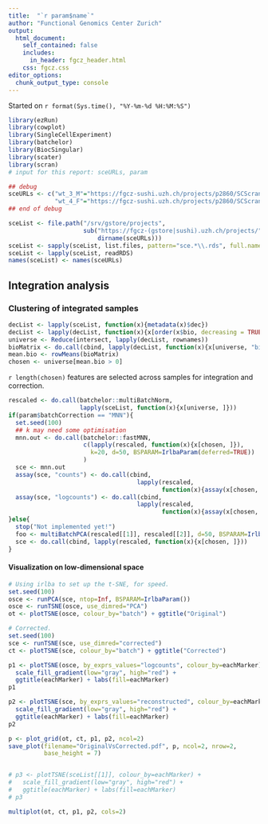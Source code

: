 ```yaml
---
title:  "`r param$name`"
author: "Functional Genomics Center Zurich"
output: 
  html_document:
    self_contained: false
    includes:
      in_header: fgcz_header.html
    css: fgcz.css
editor_options: 
  chunk_output_type: console
---
```


Started on `r format(Sys.time(), "%Y-%m-%d %H:%M:%S")`

```r
library(ezRun)
library(cowplot)
library(SingleCellExperiment)
library(batchelor)
library(BiocSingular)
library(scater)
library(scran)
# input for this report: sceURLs, param

## debug
sceURLs <- c("wt_3_M"="https://fgcz-sushi.uzh.ch/projects/p2860/SCScran_37216_2019-06-13--13-43-26/wt_3_M_SCScran/00index.html",
             "wt_4_F"="https://fgcz-sushi.uzh.ch/projects/p2860/SCScran_37216_2019-06-13--13-43-26/wt_4_F_SCScran/00index.html")
## end of debug

sceList <- file.path("/srv/gstore/projects",
                     sub("https://fgcz-(gstore|sushi).uzh.ch/projects/", "",
                         dirname(sceURLs)))
sceList <- sapply(sceList, list.files, pattern="sce.*\\.rds", full.names=TRUE)
sceList <- lapply(sceList, readRDS)
names(sceList) <- names(sceURLs)
```

## Integration analysis {.tabset}

### Clustering of integrated samples

```r
decList <- lapply(sceList, function(x){metadata(x)$dec})
decList <- lapply(decList, function(x){x[order(x$bio, decreasing = TRUE), ]})
universe <- Reduce(intersect, lapply(decList, rownames))
bioMatrix <- do.call(cbind, lapply(decList, function(x){x[universe, "bio"]}))
mean.bio <- rowMeans(bioMatrix)
chosen <- universe[mean.bio > 0]
```

`r length(chosen)` features are selected across samples for integration and correction.

```r
rescaled <- do.call(batchelor::multiBatchNorm,
                    lapply(sceList, function(x){x[universe, ]}))
if(param$batchCorrection == "MNN"){
  set.seed(100)
  ## k may need some optimisation
  mnn.out <- do.call(batchelor::fastMNN,
                     c(lapply(rescaled, function(x){x[chosen, ]}),
                       k=20, d=50, BSPARAM=IrlbaParam(deferred=TRUE))
                     )
  sce <- mnn.out
  assay(sce, "counts") <- do.call(cbind,
                                    lapply(rescaled,
                                           function(x){assay(x[chosen, ], "counts")}))
  assay(sce, "logcounts") <- do.call(cbind,
                                    lapply(rescaled,
                                           function(x){assay(x[chosen, ], "logcounts")}))
}else{
  stop("Not implemented yet!")
  foo <- multiBatchPCA(rescaled[[1]], rescaled[[2]], d=50, BSPARAM=IrlbaParam(deferred=TRUE))
  sce <- do.call(cbind, lapply(rescaled, function(x){x[chosen, ]}))
}
```

#### Visualization on low-dimensional space

```r
# Using irlba to set up the t-SNE, for speed.
set.seed(100)
osce <- runPCA(sce, ntop=Inf, BSPARAM=IrlbaParam())
osce <- runTSNE(osce, use_dimred="PCA")
ot <- plotTSNE(osce, colour_by="batch") + ggtitle("Original")

# Corrected.
set.seed(100)
sce <- runTSNE(sce, use_dimred="corrected")
ct <- plotTSNE(sce, colour_by="batch") + ggtitle("Corrected")

p1 <- plotTSNE(osce, by_exprs_values="logcounts", colour_by=eachMarker) +
  scale_fill_gradient(low="gray", high="red") + 
  ggtitle(eachMarker) + labs(fill=eachMarker)
p1

p2 <- plotTSNE(sce, by_exprs_values="reconstructed", colour_by=eachMarker) +
  scale_fill_gradient(low="gray", high="red") +
  ggtitle(eachMarker) + labs(fill=eachMarker)
p2

p <- plot_grid(ot, ct, p1, p2, ncol=2)
save_plot(filename="OriginalVsCorrected.pdf", p, ncol=2, nrow=2,
          base_height = 7)


# p3 <- plotTSNE(sceList[[1]], colour_by=eachMarker) +
#   scale_fill_gradient(low="gray", high="red") + 
#   ggtitle(eachMarker) + labs(fill=eachMarker)
# p3

multiplot(ot, ct, p1, p2, cols=2)
```



